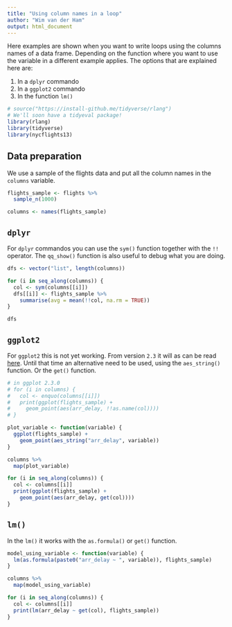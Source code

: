 ```yaml
---
title: "Using column names in a loop"
author: "Wim van der Ham"
output: html_document
---
```


Here examples are shown when you want to write loops using the columns names of a data frame. Depending on the function where you want to use the variable in a different example applies. The options that are explained here are:

1. In a `dplyr` commando
1. In a `ggplot2` commando
1. In the function `lm()`

```r
# source("https://install-github.me/tidyverse/rlang")
# We'll soon have a tidyeval package!
library(rlang)
library(tidyverse)
library(nycflights13)
```

## Data preparation

We use a sample of the flights data and put all the column names in the `columns` variable.

```r
flights_sample <- flights %>%
  sample_n(1000)

columns <- names(flights_sample)
```

## `dplyr`

For `dplyr` commandos you can use the `sym()` function together with the `!!` operator. The `qq_show()` function is also useful to debug what you are doing.

```r
dfs <- vector("list", length(columns))

for (i in seq_along(columns)) {
  col <- sym(columns[[i]])
  dfs[[i]] <- flights_sample %>%
    summarise(avg = mean(!!col, na.rm = TRUE))
}

dfs
```

## `ggplot2`

For `ggplot2` this is not yet working. From version `2.3` it will as can be read [here](https://github.com/tidyverse/ggplot2/blob/master/NEWS.md). Until that time an alternative need to be used, using the `aes_string()` function. Or the `get()` function.

```r
# in ggplot 2.3.0
# for (i in columns) {
#   col <- enquo(columns[[i]])
#   print(ggplot(flights_sample) +
#     geom_point(aes(arr_delay, !!as.name(col))))
# }

plot_variable <- function(variable) {
  ggplot(flights_sample) +
    geom_point(aes_string("arr_delay", variable))
}

columns %>%
  map(plot_variable)

for (i in seq_along(columns)) {
  col <- columns[[i]]
  print(ggplot(flights_sample) +
    geom_point(aes(arr_delay, get(col))))
}
```

## `lm()`

In the `lm()` it works with the `as.formula()` or `get()` function.

```r
model_using_variable <- function(variable) {
  lm(as.formula(paste0("arr_delay ~ ", variable)), flights_sample)
}

columns %>%
  map(model_using_variable)

for (i in seq_along(columns)) {
  col <- columns[[i]]
  print(lm(arr_delay ~ get(col), flights_sample))
}
```
